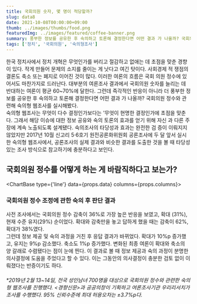 ```yaml
---
title: 국회의원 숫자, 몇 명이 적당할까?
slug: data8
date: 2021-10-08T00:00:00+09:00
thumb: ../images/thumbs/food.png
featuredImg: ../images/featured/coffee-banner.png
summary: 풍부한 정보를 공유한 후 숙의하고 토론해 결정한다면 어떤 결과 가 나올까? 국회의원 정수와 관련해 숙의형 웹조사를 실시해봤다.
tags: ['정치', '국회의원', '숙의형조사']
---
```


한국 정치사에서 정치 개혁은 무엇인가를 버리고 절감하고 없애는 데 초점을 맞춘 경향이 있다. 작게 만들어 문제의 소지를 줄이는 게 낫다고 여긴 탓이다. 사회경제 적 쟁점의 결론도 축소 또는 폐지로 이어진 것이 많다. 이러한 여론의 흐름은 국회 의원 정수에 있어서도 마찬가지로 드러난다. 대부분의 여론조사 결과에서 국회의원 숫자를 늘리는 데 반대하는 여론이 평균 60~70%에 달한다. 그런데 즉각적인 반응이 아니라 더 풍부한 정보를 공유한 후 숙의하고 토론해 결정한다면 어떤 결과 가 나올까? 국회의원 정수와 관련해 숙의형 웹조사를 실시해봤다.   
숙의형 웹조사는 무엇이 다수 결정인가보다는 '무엇이 현명한 결정인가에 초점을 맞춘다. 그래서 해당 이슈에 대한 정보 공유와 숙의 토론의 효과를 얻기 위해 자신 과 다른 주장에 계속 노출되도록 설계됐다. 숙의조사의 타당성과 효과는 완전한 검 증이 이뤄지지 않았지만 2017년 10월 신고리 5·6호기 원전공론화위원회 공론조사에 두 달 앞서 실시한 숙의형 웹조사에서, 공론조사의 실제 결과와 비슷한 결과를 도출한 것을 볼 때 타당성 있는 조사 방식으로 참고하기에 충분하다고 보인다.


## 국회의원 정수를 어떻게 하는 게 바람직하다고 보는가?

<ChartBase type={'line'} data={props.data} columns={props.columns}></ChartBase>

### 국회의원 정수 조정에 관한 숙의 후 판단 결과

사전 조사에서는 국회의원 정수 감축이 36%로 가장 높은 반응을 보였고, 확대 (31%), 현재 수준 유지(29%) 순이었다. 확대와 감축만을 놓고 답하게 했을 때는 감축이 62%, 확대가 38%였다.   
그런데 정보 제공 및 숙의 과정을 거친 후 응답 결과가 바뀌었다. 확대가 10%p 증가했고, 유지는 9%p 감소했다. 축소도 1%p 증가했다. 변화된 최종 여론이 확대와 축소의 양 갈래로 수렴됐다는 점이 눈에 띈다. 이 결과로 볼 때 정보 제공과 숙의 과정이 분명한 의사결정에 도움을 주었다고 할 수 있다. 이는 그동안의 의사결정이 충분한 검토 없이 이뤄졌다는 반증이기도 하다.

###### *2019년 2월 13~14일, 전국 성인남녀 700명을 대상으로 국회의원 정수와 관련한 숙의형 웹조사를 진행했다. <경향신문>과 공공의창이 기획하고 여론조사기관 우리리서치가 조사를 수행했다. 95% 신뢰수준에 최대 허용오차는 ±3.7%p다. 

